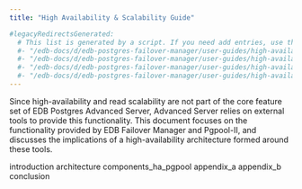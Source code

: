```yaml
---
title: "High Availability & Scalability Guide"

#legacyRedirectsGenerated:
  # This list is generated by a script. If you need add entries, use the `legacyRedirects` key.
  #- "/edb-docs/d/edb-postgres-failover-manager/user-guides/high-availability-scalability-guide/3.10/genindex.html"
  #- "/edb-docs/d/edb-postgres-failover-manager/user-guides/high-availability-scalability-guide/3.10/introduction.html"
  #- "/edb-docs/d/edb-postgres-failover-manager/user-guides/high-availability-scalability-guide/3.10/conclusion.html"
  #- "/edb-docs/d/edb-postgres-failover-manager/user-guides/high-availability-scalability-guide/3.10/index.html"
---
```


Since high-availability and read scalability are not part of the core feature set of EDB Postgres Advanced Server, Advanced Server relies on external tools to provide this functionality. This document focuses on the functionality provided by EDB Failover Manager and Pgpool-II, and discusses the implications of a high-availability architecture formed around these tools. 

<div class="toctree" maxdepth="3">

introduction architecture components_ha_pgpool appendix_a appendix_b conclusion

</div>
